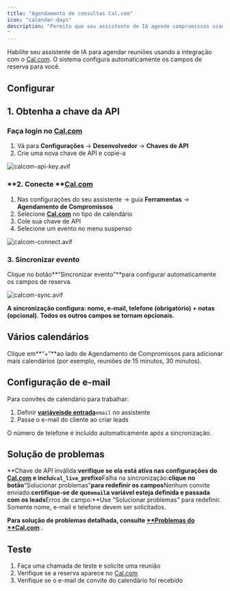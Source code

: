 ```yaml
---
title: "Agendamento de consultas Cal.com"
icon: "calendar-days"
description: "Permita que seu assistente de IA agende compromissos usando o Cal.com
"
---
```


Habilite seu assistente de IA para agendar reuniões usando a integração com o [Cal.com](http://Cal.com). O sistema configura automaticamente os campos de reserva para você.

## **Configurar**

## **1. Obtenha a chave da API**

### Faça login no [Cal.com](http://Cal.com)

1. Vá para **Configurações** → **Desenvolvedor** → **Chaves de API**
2. Crie uma nova chave de API e copie-a

![calcom-api-key.avif](/images/calcom-api-key.avif)

### **2. Conecte **[**Cal.com**](http://Cal.com)

1. Nas configurações do seu assistente → guia **Ferramentas** → **Agendamento de Compromissos**
2. Selecione [**Cal.com**](http://Cal.com) no tipo de calendário
3. Cole sua chave de API
4. Selecione um evento no menu suspenso

![calcom-connect.avif](/images/calcom-connect.avif)

### **3. Sincronizar evento**

Clique no botão**“Sincronizar evento”**para configurar automaticamente os campos de reserva.

![calcom-sync.avif](/images/calcom-sync.avif)

**A sincronização configura: nome, e-mail, telefone (obrigatório) + notas (opcional). Todos os outros campos se tornam opcionais.**

## **Vários calendários**

Clique em**“+”**ao lado de Agendamento de Compromissos para adicionar mais calendários (por exemplo, reuniões de 15 minutos, 30 minutos).

## **Configuração de e-mail**

Para convites de calendário para trabalhar:

1. Definir [**variáveis ​​de entrada**](https://docs.autocalls.ai/ai-assistants/settings/prompt-and-tools#call-variables)`email` no assistente
2. Passe o e-mail do cliente ao criar leads

O número de telefone é incluído automaticamente após a sincronização.

## **Solução de problemas**

**Chave de API inválida:**verifique se ela está ativa nas configurações do [Cal.com](http://Cal.com) e inclui`cal_live_`prefixo**Falha na sincronização:**clique no botão**“Solucionar problemas”**para redefinir os campos**Nenhum convite enviado:**certifique-se de que`email`a variável esteja definida e passada com os leads**Erros de campo:**Use "Solucionar problemas" para redefinir. Somente nome, e-mail e telefone devem ser solicitados.

**Para solução de problemas detalhada, consulte **[**Problemas do **](https://docs.autocalls.ai/troubleshooting/cal-com)[**Cal.com**](http://Cal.com)** .**

## **Teste**

1. Faça uma chamada de teste e solicite uma reunião
2. Verifique se a reserva aparece no [Cal.com](http://Cal.com)
3. Verifique se o e-mail de convite do calendário foi recebido